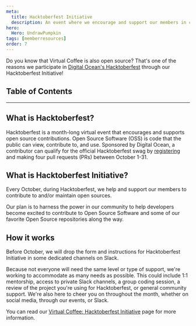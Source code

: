 ```yaml
---
meta:
  title: Hacktoberfest Initiative
  description: An event where we encourage and support our members in contributing to and maintaining open source during Hacktoberfest.
hero:
  Hero: UndrawPumpkin
tags: [memberresources]
order: 7
---
```



<TextContainer background="light" showBackToTopLink={false}>

<LeadText>

Do you know that Virtual Coffee is also open source? That's one of the reasons we participate in [Digital Ocean's Hacktoberfest](https://hacktoberfest.digitalocean.com) through our Hacktoberfest Initiative!

</LeadText>

</TextContainer>

## Table of Contents

<TextContainer>

---

## What is Hacktoberfest?

Hacktoberfest is a month-long virtual event that encourages and supports open source contributions. Open Source Software (OSS) is code that the public can view, contribute to, and use. Sponsored by Digital Ocean, a contributor can qualify for the official Hacktoberfest swag by [registering](https://hacktoberfest.com/) and making four pull requests (PRs) between October 1-31.

## What is Hacktoberfest Initiative?

Every October, during Hacktoberfest, we help and support our members to contribute to and/or maintain open sources.

Our plan is to harness the power in our community to help developers become excited to contribute to Open Source Software and some of our favorite Open Source repositories along the way.

## How it works

Before October, we will drop the form and instructions for Hacktoberfest Initiative in some dedicated channels on Slack.

Because not everyone will need the same level or type of support, we're working to accommodate as many needs as possible. This could include 1:1 mentorship, access to private Slack channels, a group coding session, a review of the project you're using for Hacktoberfest, or general community support. We're also here to cheer you on throughout the month, whether on social media, through our events, or Slack.

You can read our [Virtual Coffee: Hacktoberfest Initiative](https://hacktoberfest.virtualcoffee.io/) page for more information.

</TextContainer>
